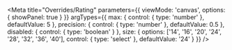 


<Meta
  title="Overrides/Rating"
  parameters={{
    viewMode: 'canvas',
    options: { showPanel: true }
  }}
  argTypes={{
    max: {
      control: { type: 'number' },
      defaultValue: 5
    },
    precision: {
      control: { type: 'number' },
      defaultValue: 0.5
    },
    disabled: {
      control: { type: 'boolean' }
    },
    size: {
      options: ['14', '16', '20', '24', '28', '32', '36', '40'],
      control: { type: 'select' },
      defaultValue: '24'
    }
  }}
/>

<Canvas>
  <Story name="Rating" story={stories.Demo} />
</Canvas>
